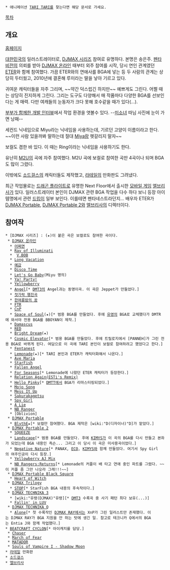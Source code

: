  * 애니메이션 [[TARI TARI]]를 찾는다면 해당 문서로 가세요.

[[목차]]

== 개요 ==
[http://tari.co.kr/ 홈페이지]

[[대한민국]]의 일러스트레이터로, [[DJMAX 시리즈]] 참여로 유명하다. 본명은 송은주. [[펜타비전]]의 의뢰를 받아 [[DJMAX 온라인]] 때부터 외주 참여를 시작, 당시 연인 관계였던 [http://eter.co.kr/ ETER]와 함께 참여했다. 가끔 ETER와의 연애사를 BGA에 넣는 등 두 사람의 관계는 상당히 두터웠고, 2010년에 결혼해 루미라는 딸을 낳아 기르고 있다.

귀여운 캐릭터들을 자주 그리며, ~~약간 덕스럽긴 하지만~~ 예쁘게도 그린다. 어쩔 때는 상당히 진지하게 그린다. 그리는 도구도 다양해서 매 작품마다 다양한 BGA를 선보인다는 게 매력. 다만 여캐들의 눈동자가 크다 못해 호수같을 때가 있다(...).

[http://rocketpun.ch/blog/2013/10/02/developer-interview6/ 부부가 함께한 개발 인터뷰]에서 작업 환경을 엿볼수 있다. --[[미소녀]] 따님 사진에 눈이 가면 낭패--

세컨드 닉네임으로 Miyu라는 닉네임을 사용하는데, 기르던 고양이 이름이라고 한다. ~~이런 사람 있을까봐 말하는데 절대 [[Miya]]랑 헷갈리지 말자~~

보컬도 겸한 바 있다. 이 때는 Ring이라는 닉네임을 사용하기도 한다.

유난히 [[M2U]]의 곡에 자주 참여했다. M2U 곡에 보컬로 참여한 곡만 4곡이나 되며 BGA도 많이 그렸다.

이밖에도 [[소드걸스]]의 캐릭터들도 제작했고, [[라테일]]의 만화판도 그려냈다.

최근 작업물로는 [[드래곤 플라이트]]로 유명한 Next Floor에서 출시한 [[모바일 게임]] [[엘브리사]]가 있다. 일러스트레이터 본인이 DJMAX 관련 BGA 작업을 다수 하다 보니 등장 아이템명에서 관련 [[드립]]이 일부 보인다. 이를테면 펜타네스트라던지...
배우자 ETER가 [[DJMAX Portable]], [[DJMAX Portable 2]]와 [[엘브리사]]의 디렉터이다.

== 참여작 ==
 * [DJMAX 시리즈] : (★)이 붙은 곡은 보컬로도 참여한 곡이다.
  * [[DJMAX 온라인]]
   * [[어쩌면]]
   * [[Ray of Illuminati]]
   *  [[V.BOB]]
   * [[Long Vacation]]
   * [[예감]]
   * [[Disco Time]]
   * [[Let's Go Baby]](Miyu 명의)
   * [[Ya! Party!]]
   * [[Yellowberry]]
   * [[Angel]][* [[DMT3]]의 Angel과는 동명이곡. 이 곡은 Jeppet가 만들었다.]
   * [[젓가락 행진곡]]
   * [[한여름밤의 꿈]]
   * [[FTR]]
   * [[CnP]]
   * [[Space of Soul]](★)[* 범용 BGA를 만들었다. 후에 [[유영]]의 BGA로 교체했다가 DMTR에 와서야 전용 BGA를 BBOYAN이 제작.]
   * [[Damascus]]
   * [[RED]]
   * [[Bright Dream]](★)
   * [[Cosmic Elevator]][* 범용 BGA를 만들었다. 후에 트릴로지에서 [PANNEH]가 그린 전용 BGA로 바뀌게 된다. 여담으로 이 곡에 TARI 본인이 보컬로 참여하려고 했었다고 한다.]
   * [[Fentanest]]
   * [[Lemonade]](★)[* TARI 본인과 ETER가 캐릭터화해서 나온다.]
   * [[Ave Maria]]
   * [[StarFish]]
   * [[Fallen Angel]]
   * [[For Seasons]][* Lemonade에 나왔던 ETER 캐릭터가 등장한다.]
   * [[Relation Again(ESTi's Remix)]]
   * [[Hello Pinky]][* [[DMTT]]에서 BGA가 리마스터링되었다.]
   * [[Mojo Song]]
   * [[Mess It Up]]
   * [[Sakurakagetsu]]
   * [[Spy Girl]]
   * [[A Lie]]
   * [[NB Ranger]]
   * [Oblivion]
  * [[DJMAX Portable]]
   * [[BlythE]]★[* 보컬만 참여했다. BGA 제작은 [wiki:"D(디자이너)"D]가 맡았다.]
  * [[DJMAX Portable 2]]
   * [[SQUEEZE]]
   * [[Landscape]][* 범용 BGA를 만들었다. 후에 [[KIMYS]]가 이 곡의 BGA를 다시 만들고 본좌가 되었는데 BGA 내용인 즉슨... 그리고 이 당시 이 곡은 미사용곡이었다.]
   * [[Negative Nature]][* PANAX, [[ECO]], [[KIMYS]]와 함께 만들었다. 여기서 Spy Girl의 여주인공이 다시 등장.]
   * [[Yellowberry AJ Mix]]
   * [[NB Rangers:Returns]][* Lemonade의 커플이 배 타고 연애 중인 파트를 그렸다. ~~이 커플 좀 그만 나오라 그래!!!~~]
  * [[DJMAX Portable Black Square]]
   * [[Heart of Witch]]
  * [[DJMAX Trilogy]]
   * [[STOP]][* StarFish BGA 내용의 후속작이다.]
  * [[DJMAX TECHNIKA 3]]
   * [wiki:"유령(DJMAX)"유령][* [[DMT3]] 수록곡 중 사기 패턴 최다 보유(...)]
   * [[Fallin' in LUV]]
  * [[DJMAX TECHNIKA Q]]
   * [[Alone]][* 첫 수록작인 [[DJMAX RAY]]에서는 XnP가 그린 일러스트만 존재했다. 이는 DJMAX RAY가 BGA 지원을 안 하는 탓에 생긴 일. 참고로 테크니카 Q에서의 BGA는 Entia J와 함께 작업했다.]
 * [[BEATCRAFT CYCLON]][* 아이캐치를 담당.]
  * [[Chaser]]
  * [[March of Fear]]
  * [[MATADOR]]
  * [[Souls of Vampire I - Shadow Moon]]
 * [[라테일]] 만화판
 * [[소드걸스]]
 * [[엘브리사]]
